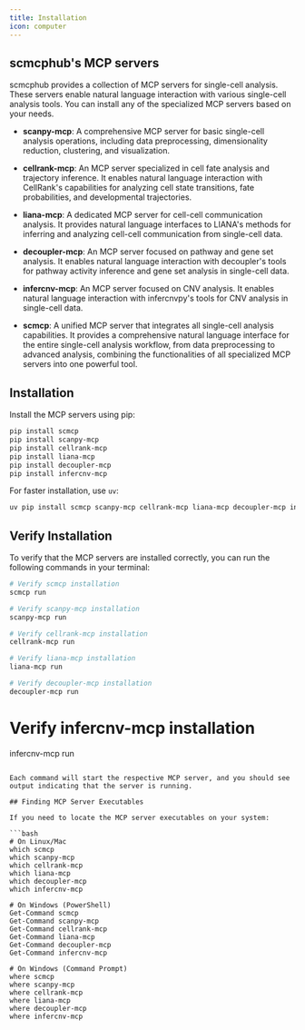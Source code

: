 ```yaml
---
title: Installation
icon: computer
---
```


## scmcphub's MCP servers

scmcphub provides a collection of MCP servers for single-cell analysis. These servers enable natural language interaction with various single-cell analysis tools. You can install any of the specialized MCP servers based on your needs.

- **scanpy-mcp**: A comprehensive MCP server for basic single-cell analysis operations, including data preprocessing, dimensionality reduction, clustering, and visualization.  

- **cellrank-mcp**: An MCP server specialized in cell fate analysis and trajectory inference. It enables natural language interaction with CellRank's capabilities for analyzing cell state transitions, fate probabilities, and developmental trajectories.

- **liana-mcp**: A dedicated MCP server for cell-cell communication analysis. It provides natural language interfaces to LIANA's methods for inferring and analyzing cell-cell communication  from single-cell data.

- **decoupler-mcp**: An MCP server focused on pathway and gene set analysis. It enables natural language interaction with decoupler's tools for pathway activity inference and gene set analysis in single-cell data.

- **infercnv-mcp**: An MCP server focused on CNV analysis. It enables natural language interaction with infercnvpy's tools for CNV analysis in single-cell data.

- **scmcp**: A unified MCP server that integrates all single-cell analysis capabilities. It provides a comprehensive natural language interface for the entire single-cell analysis workflow, from data preprocessing to advanced analysis, combining the functionalities of all specialized MCP servers into one powerful tool.

## Installation

Install the MCP servers using pip:

```bash
pip install scmcp
pip install scanpy-mcp
pip install cellrank-mcp
pip install liana-mcp
pip install decoupler-mcp
pip install infercnv-mcp
```

For faster installation, use `uv`:

```bash
uv pip install scmcp scanpy-mcp cellrank-mcp liana-mcp decoupler-mcp infercnv-mcp
```

## Verify Installation

To verify that the MCP servers are installed correctly, you can run the following commands in your terminal:

```bash
# Verify scmcp installation
scmcp run

# Verify scanpy-mcp installation
scanpy-mcp run

# Verify cellrank-mcp installation
cellrank-mcp run

# Verify liana-mcp installation
liana-mcp run

# Verify decoupler-mcp installation
decoupler-mcp run
```
# Verify infercnv-mcp installation
infercnv-mcp run
```

Each command will start the respective MCP server, and you should see output indicating that the server is running.  

## Finding MCP Server Executables

If you need to locate the MCP server executables on your system:

```bash
# On Linux/Mac
which scmcp
which scanpy-mcp
which cellrank-mcp
which liana-mcp
which decoupler-mcp
which infercnv-mcp

# On Windows (PowerShell)
Get-Command scmcp
Get-Command scanpy-mcp
Get-Command cellrank-mcp
Get-Command liana-mcp
Get-Command decoupler-mcp
Get-Command infercnv-mcp

# On Windows (Command Prompt)
where scmcp
where scanpy-mcp
where cellrank-mcp
where liana-mcp
where decoupler-mcp
where infercnv-mcp
```
